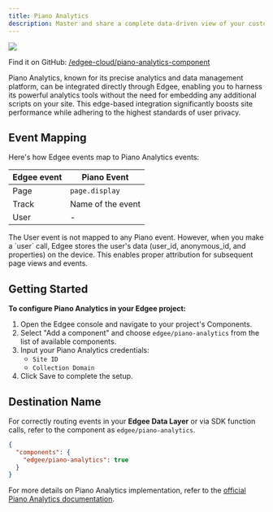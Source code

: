 ```yaml
---
title: Piano Analytics
description: Master and share a complete data-driven view of your customer with Piano Analytics, **now at the edge**.
---
```


<img src="/images/banners/piano.png" className="rounded-lg" noZoom />


<EdgeeSdk />

Find it on GitHub: [<Icon icon="github" iconType="solid" /> /edgee-cloud/piano-analytics-component](https://github.com/edgee-cloud/piano-analytics-component)

Piano Analytics, known for its precise analytics and data management platform, can be integrated directly through Edgee, 
enabling you to harness its powerful analytics tools without the need for embedding any additional scripts on your site. 
This edge-based integration significantly boosts site performance while adhering to the highest standards of user privacy.

## Event Mapping

Here's how Edgee events map to Piano Analytics events:

| Edgee event | Piano Event     |
|-------------|----------------|
| Page        | `page.display`   |
| Track       | Name of the event |
| User        | -             |

<Note>
  The User event is not mapped to any Piano event. However, when you make a `user` call, 
  Edgee stores the user's data (user_id, anonymous_id, and properties) on the device. 
  This enables proper attribution for subsequent page views and events.
</Note>


## Getting Started

**To configure Piano Analytics in your Edgee project:**

1. Open the Edgee console and navigate to your project's Components.
2. Select "Add a component" and choose `edgee/piano-analytics` from the list of available components.
3. Input your Piano Analytics credentials:
   - `Site ID`
   - `Collection Domain`
4. Click Save to complete the setup.

## Destination Name

For correctly routing events in your **Edgee Data Layer** or via SDK function calls, refer to the component as `edgee/piano-analytics`.

```json
{
  "components": {
    "edgee/piano-analytics": true
  }
}
```

For more details on Piano Analytics implementation, refer to the 
[official Piano Analytics documentation](https://developers.atinternet-solutions.com/piano-analytics/data-collection/how-to-send-events/collection-api).